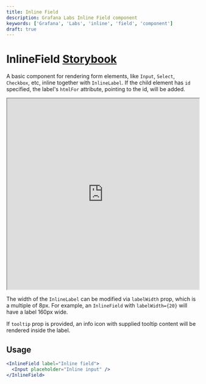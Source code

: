 ```yaml
---
title: Inline Field
description: Grafana Labs Inline Field component
keywords: ['Grafana', 'Labs', 'inline', 'field', 'component']
draft: true
---
```



# InlineField <Badge text='draft' color='orange'></Badge> <a href='https://developers.grafana.com/ui/latest/index.html?path=/story/forms-inlinefield--basic' target='_blank' className='header-links'>Storybook <Icon name="external-link-alt"/> </a>

A basic component for rendering form elements, like `Input`, `Select`, `Checkbox`, etc, inline together with `InlineLabel`. If the child element has `id` specified, the label's `htmlFor` attribute, pointing to the id, will be added.

<iframe
  src="https://developers.grafana.com/ui/latest/index.html?path=/story/forms-inlinefield--basic&full=1&shortcuts=false&singleStory=true"
  width="100%"
  height="500px"
></iframe>

The width of the `InlineLabel` can be modified via `labelWidth` prop, which is a multiple of 8px. For example, an `InlineField` with `labelWidth={20}` will have a label 160px wide.

If `tooltip` prop is provided, an info icon with supplied tooltip content will be rendered inside the label.

## Usage

```jsx
<InlineField label="Inline field">
  <Input placeholder="Inline input" />
</InlineField>
```
